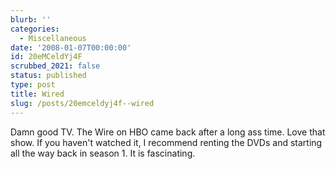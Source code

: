 ```yaml
---
blurb: ''
categories:
  - Miscellaneous
date: '2008-01-07T00:00:00'
id: 20eMCeldYj4F
scrubbed_2021: false
status: published
type: post
title: Wired
slug: /posts/20emceldyj4f--wired
---
```


Damn good TV. The Wire on HBO came back after a long ass time. Love
that show. If you haven't watched it, I recommend renting the DVDs
and starting all the way back in season 1. It is fascinating.
